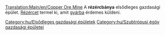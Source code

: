 [[Translation:Main/en/Copper Ore Mine]]{{en/-}}
{{hu/Gazdasági épületek|kép=Copperoremine.png
|név=Rézércbánya
|klíma=[[Main/en/Éghajlatok/Hu#Szubtrópusi|szubtrópusi]]
|elfogad=---
|előállít=[[Main/hu/Rézérc|rézércet]]
}}
A '''rézércbánya''' elsődleges gazdasági épület. [[Main/hu/Rézérc|Rézércet]] termel ki, amit [[Main/hu/Gyár|gyárba]] érdemes küldeni.

{{hu/Navbox Gazdasági épületek}}

[[Category:hu/Elsődleges gazdasági épületek]]
[[Category:hu/Szubtrópusi égöv gazdasági épületei]]